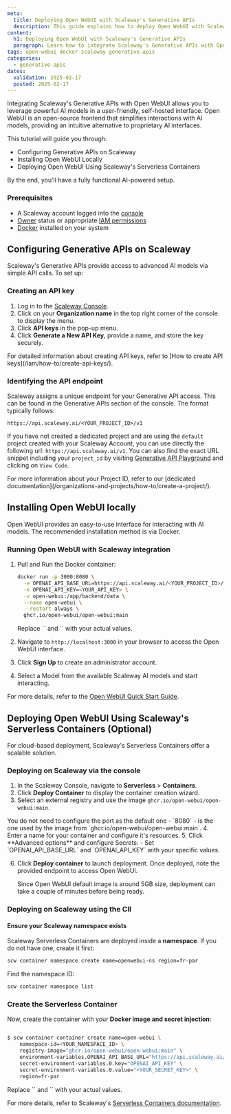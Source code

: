 ```yaml
---
meta:
  title: Deploying Open WebUI with Scaleway's Generative APIs
  description: This guide explains how to deploy Open WebUI with Scaleway's Generative APIs using Docker or Scaleway's Serverless Containers.
content:
  h1: Deploying Open WebUI with Scaleway's Generative APIs
  paragraph: Learn how to integrate Scaleway's Generative APIs with Open WebUI for a seamless AI-powered experience using Docker or Scaleway's Serverless Containers.
tags: open-webui docker scaleway generative-apis
categories:
  - generative-apis
dates:
  validation: 2025-02-17
  posted: 2025-02-17
---
```


Integrating Scaleway's Generative APIs with Open WebUI allows you to leverage powerful AI models in a user-friendly, self-hosted interface.
Open WebUI is an open-source frontend that simplifies interactions with AI models, providing an intuitive alternative to proprietary AI interfaces.

This tutorial will guide you through:

- Configuring Generative APIs on Scaleway
- Installing Open WebUI Locally
- Deploying Open WebUI Using Scaleway's Serverless Containers


By the end, you'll have a fully functional AI-powered setup.

<Macro id="requirements" />

### Prerequisites

- A Scaleway account logged into the [console](https://console.scaleway.com)
- [Owner](/iam/concepts/#owner) status or appropriate [IAM permissions](/iam/concepts/#permission)
- [Docker](https://docs.docker.com/get-docker/) installed on your system

## Configuring Generative APIs on Scaleway

Scaleway's Generative APIs provide access to advanced AI models via simple API calls. To set up:

### Creating an API key

1. Log in to the [Scaleway Console](https://console.scaleway.com/).
2. Click on your **Organization name** in the top right corner of the console to display the menu.
3. Click **API keys** in the pop-up menu.
4. Click **Generate a New API Key**, provide a name, and store the key securely.

<Message type="tip">
  For detailed information about creating API keys, refer to [How to create API keys](/iam/how-to/create-api-keys/).
</Message>

### Identifying the API endpoint

Scaleway assigns a unique endpoint for your Generative API access. This can be found in the Generative APIs section of the console. The format typically follows:

```
https://api.scaleway.ai/<YOUR_PROJECT_ID>/v1
```

If you have not created a dedicated project and are using the `default` project created with your Scaleway Account, you can use directly the following url: `https://api.scaleway.ai/v1`.
You can also find the exact URL snippet including your `project_id` by visiting [Generative API Playground](https://console.scaleway.com/generative-api/models/fr-par/playground) and clicking on `View Code`.

<Message type="note">
  For more information about your Project ID, refer to our [dedicated documentation](/organizations-and-projects/how-to/create-a-project/).
</Message>

## Installing Open WebUI locally

Open WebUI provides an easy-to-use interface for interacting with AI models. The recommended installation method is via Docker.

### Running Open WebUI with Scaleway integration

1. Pull and Run the Docker container:

   ```bash
   docker run -p 3000:8080 \
     -e OPENAI_API_BASE_URL=https://api.scaleway.ai/<YOUR_PROJECT_ID>/v1 \
     -e OPENAI_API_KEY=<YOUR_API_KEY> \
     -v open-webui:/app/backend/data \
     --name open-webui \
     --restart always \
     ghcr.io/open-webui/open-webui:main
   ```

   <Message type="note">
     Replace `<YOUR_PROJECT_ID>` and `<YOUR_API_KEY>` with your actual values.
   </Message>

2. Navigate to `http://localhost:3000` in your browser to access the Open WebUI interface.

3. Click **Sign Up** to create an administrator account.
4. Select a Model from the available Scaleway AI models and start interacting.

For more details, refer to the [Open WebUI Quick Start Guide](https://docs.openwebui.com/getting-started/quick-start/).

## Deploying Open WebUI Using Scaleway's Serverless Containers (Optional)

For cloud-based deployment, Scaleway's Serverless Containers offer a scalable solution.

### Deploying on Scaleway via the console

1. In the Scaleway Console, navigate to **Serverless** > **Containers**.
2. Click **Deploy Container** to display the container creation wizard.
3. Select an external registry and use the image `ghcr.io/open-webui/open-webui:main`.
<Message type="note">
  You do not need to configure the port as the default one - `8080` - is the one used by the image from `ghcr.io/open-webui/open-webui:main`.
</Message>
4. Enter a name for your container and configure it's resources.
5. Click **Advanced options** and configure Secrets:
   - Set `OPENAI_API_BASE_URL` and `OPENAI_API_KEY` with your specific values.

6. Click **Deploy container** to launch deployment. Once deployed, note the provided endpoint to access Open WebUI.

   <Message type="note">
     Since Open WebUI default image is around 5GB size, deployment can take a couple of minutes before being ready.
   </Message>

### Deploying on Scaleway using the ClI

#### Ensure your Scaleway namespace exists

Scaleway Serverless Containers are deployed inside a **namespace**. If you do not have one, create it first:

```bash
scw container namespace create name=openwebui-ns region=fr-par
```
Find the namespace ID:
```bash
scw container namespace list
```

### Create the Serverless Container
Now, create the container with your **Docker image and secret injection**:

```bash

$ scw container container create name=open-webui \
    namespace-id=<YOUR_NAMESPACE_ID> \
    registry-image="ghcr.io/open-webui/open-webui:main" \
    environment-variables.OPENAI_API_BASE_URL="https://api.scaleway.ai/<YOUR_PROJECT_ID>/v1" \
    secret-environment-variables.0.key="OPENAI_API_KEY" \
    secret-environment-variables.0.value="<YOUR_SECRET_KEY>" \
    region=fr-par
```

   <Message type="note">
     Replace `<YOUR_PROJECT_ID>` and `<YOUR_API_KEY>` with your actual values.
   </Message>

For more details, refer to Scaleway's [Serverless Containers documentation](/serverless-containers/).
